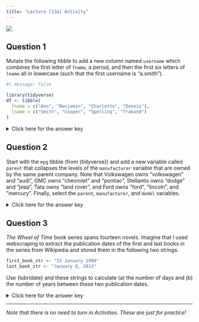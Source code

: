 ```yaml
---
title: "Lecture [13a] Activity"
---
```


![](../../img/programmer_2780E3.svg){.hero}

## Question 1

Mutate the following tibble to add a new column named `username` which combines the first letter of `fname`, a period, and then the first six letters of `lname` all in lowercase (such that the first username is "a.smith").

```r
#| message: false

library(tidyverse)
df <- tibble(
  fname = c("Ann", "Benjamin", "Charlotte", "Dennis"),
  lname = c("Smith", "Cooper", "Spelling", "Trakand")
)
```

<p><details>
<summary>Click here for the answer key</summary>
<blockquote>

```r
df |> 
  mutate(
    username = str_to_lower(
      str_c(
        str_sub(fname, start = 1, end = 1), 
        str_sub(lname, start = 1, end = 6), 
        sep = "."
      )
    )
  )
```

</blockquote></details></p>

## Question 2

Start with the `mpg` tibble (from \{tidyverse\}) and add a new variable called `parent` that collapses the levels of the `manufacturer` variable that are owned by the same parent company. Note that Volkswagen owns "volkswagen" and "audi", GMC owns "chevrolet" and "pontiac", Stellantis owns "dodge" and "jeep", Tata owns "land rover", and Ford owns "ford", "lincoln", and "mercury". Finally, select the `parent`, `manufacturer`, and `model` variables.

<p><details>
<summary>Click here for the answer key</summary>
<blockquote>

```r
mpg |> 
  mutate(
    parent = fct_collapse(
      manufacturer, 
      volkswagen = c("volkswagen", "audi"),
      gmc = c("chevrolet", "pontiac"),
      stellantis = c("dodge", "jeep"),
      tata = "land rover",
      ford = c("ford", "lincoln", "mercury")
    )
  ) |> 
  select(parent, manufacturer, model)
```

</blockquote></details></p>

## Question 3

*The Wheel of Time* book series spans fourteen novels. Imagine that I used webscraping to extract the publication dates of the first and last books in the series from Wikipedia and stored them in the following two strings.

```r
first_book_str <- "15 January 1990"
last_book_str <- "January 8, 2013"
```

Use \{lubridate\} and these strings to calculate (a) the number of days and (b) the number of years between these two publication dates.

<p><details>
<summary>Click here for the answer key</summary>
<blockquote>

```r
first_book_date <- dmy(first_book_str)
last_book_date <- mdy(last_book_str)
```

```r
# Number of days
interval(first_book_date, last_book_date) / days(1)

# Number of years
interval(first_book_date, last_book_date) / years(1)
```

</blockquote></details></p>

---

*Note that there is no need to turn in Activities. These are just for practice!*

